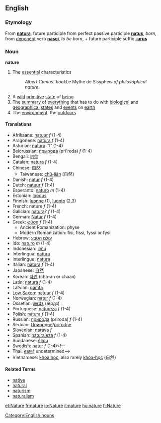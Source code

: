 ==English==

===Etymology===
From {{L.}} '''[[natura]]''', future participle from perfect passive participle '''[[natus]]''', ''born'', from [[deponent]] verb '''[[nasci]]''', ''to be born'', + future participle suffix '''[[-urus]]'''

===Noun===
'''nature'''
[[Category:English nouns]]
#The [[essential]] characteristics 
#:''Albert Camus' book ''Le Mythe de Sisyphe'' is of philosophical nature.''
#A [[wild]] [[primitive]] [[state]] of [[being]]
#The [[summary]] of [[everything]] that has to do with [[biological]] and [[geographical]] [[state|states]] and [[event|events]] on [[earth]]
#The [[environment]], the [[outdoors]]

====Translations====
*Afrikaans: [[natuur]] ''f'' (1-4)
*Aragonese: [[natura]] ''f'' (1-4)
*Asturian: [[natura]] ''f' (1-4)
*Belorussian: [[прырода]] (pri'roda) ''f'' (1-4)
*Bengali: [[প্রকৃতি]]<!-- ()-->
*Catalan: [[natura]] ''f'' (1-4)
*Chinese: [[自然]]
**Taiwanese: [[chū-jiân]] (自然)
*Danish: [[natur]] ''f'' (1-4)
*Dutch: [[natuur]] ''f'' (1-4)
*Esperanto: [[naturo]] ''m'' (1-4)
*Estonian: [[loodus]]
*Finnish: [[luonne]] (1), [[luonto]] (2,3)
*French: nature ''f'' (1-4)
*Galician: [[natura]]? ''f'' (1-4)
*German: [[Natur]] ''f'' (1-4)
*Greek: [[φύση]] ''f'' (1-4)
**Ancient Romanization: physe
**Modern Romanization: fisi, fissi, fyssi or fysi
*Hebrew: [[עולם הטבע]]<!--*Hebrew: [[teva]] This entry is in the incorrect script -->
*Ido: [[naturo]] ''m'' (1-4)
*Indonesian: [[ilmu]]
*Interlingua: [[natura]]
*Interlingue: [[natura]]
*Italian: [[natura]] ''f'' (1-4)
*Japanese: [[自然]]
*Korean: [[자연]] (cha-an or chaan)
*Latin: [[natura]] ''f'' (1-4)
*Latvian: [[gamta]]
*[[Low Saxon]]: [[natuur]] ''f'' (1-4)
*Norwegian: [[natur]] ''f'' (1-4)
*Ossetian: [[ærdz]] (æрдз)
*Portuguese: [[natureza]] ''f'' (1-4)
*Polish: [[natura]] ''f'' (1-4)
*Russian: [[природа]] (priroda) ''f'' (1-4)
*Serbian: [[Природне]]/[[prirodne]]
*Slovenian: [[narava]] ''f''
*Spanish: [[naturaleza]] ''f'' (1-4)
*Sundanese: [[élmu]]
*Swedish: [[natur]] ''f'' (1-4)<!--
*Thai: [[ศาสตร์]]  undetermined-->
*Vietnamese: [[khoa học]], also rarely [[khoa-học]] (自然)

====Related Terms====
*[[native]]
*[[natural]]
*[[naturism]]
*[[naturalism]]

[[et:Nature]]
[[fr:nature]]
[[io:Nature]]
[[it:nature]]
[[hu:nature]]
[[fi:Nature]]